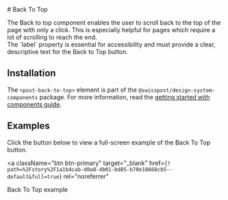 
<Meta of={BackToTopStories} />

<div className="docs-title">
 # Back To Top

  <link-design of={JSON.stringify(BackToTopStories)}></link-design>
</div>

<div className="lead">
  The Back to top component enables the user to scroll back to the top of the page with only a
  click. This is especially helpful for pages which require a lot of scrolling to reach the end.
</div>

<Source code={BackToTop} language="html" />

<post-banner>
  The `label` property is essential for accessibility and must provide a clear, descriptive text for
  the Back to Top button.
</post-banner>

## Installation

The `<post-back-to-top>` element is part of the `@swisspost/design-system-components` package.
For more information, read the [getting started with components guide](/?path=/docs/edfb619b-fda1-4570-bf25-20830303d483--docs).

## Examples

Click the button below to view a full-screen example of the Back To Top button.

<a
  className="btn btn-primary"
  target="_blank"
  href={`?path=%2Fstory%2F1a1b4cab-d0a8-4b01-bd85-b70e18668cb5--default&full=true`} rel="noreferrer"
>
  Back To Top example
</a>
